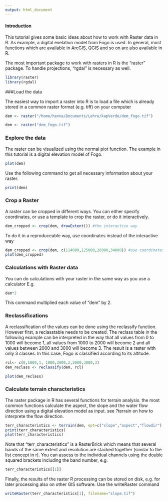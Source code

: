 ```yaml
---
output: html_document
---
```

#### Introduction

This tutorial gives some basic ideas about how to work with Raster data in R. As example, a digital evelation model from Fogo is used. 
In general, most functions which are available in ArcGIS, QGIS and so on are also available in R. 

The most important package to work with rasters in R is the "raster" package. To handle projections, "rgdal" is necessary as well.

```r
library(raster)
library(rgdal)
```

###Load the data

The easiest way to import a raster into R is to load a file which is already stored in a common raster format (e.g. tiff) on your computer

```r
dem <- raster("/home/hanna/Documents/Lehre/kapVerde/dem_fogo.tif")
```

```r
dem <- raster("dem_fogo.tif")
```

### Explore the data
The raster can be visualized using the normal plot function. The example in this tutorial is a digital elevation model of Fogo.

```r
plot(dem)
```

Use the following command to get all necessary information about your raster.

```r
print(dem)
```

### Crop a Raster
A raster can be cropped in different ways. You can either specify coordinates, or use a template to crop the raster, or do it interactively.

```r
dem_cropped <- crop(dem, drawExtent()) #the interactive way
```

To do it in a reproduceable way, use coordinates instead of the interactive way

```r
dem_cropped <- crop(dem, c(114000,125000,26000,34000)) #use coordinates
plot(dem_cropped)
```

### Calculations with Raster data
You can do calculations with your raster in the same way as you use a calculator
E.g.

```r
dem*2
```

This command multiplied each value of "dem" by 2.

### Reclassifications
A reclassification of the values can be done using the reclassify function.
However first, a reclasstable needs to be created.
The reclass table in the following example can be interpreted in the way that 
all values from 0 to 1000 will become 1, all values from 1000 to 2000 will become 2 and all values between 2000 and 3000 will become 3. The result is a raster with only 3 classes. In this case, Fogo is classified according to its altitude.

```r
rcl<- c(0,1000,1, 1000,2000,2,2000,3000,3)
dem_reclass <- reclassify(dem, rcl)
```
```r
plot(dem_reclass)
```


### Calculate terrain characteristics
The raster package in R has several functions for terrain analysis. the most common functions calculate the aspect, the slope and the water flow direction using a digital elevation model as input. 
see ?terrain on how to interprete the flow direction.

```r
terr_characteristics <- terrain(dem, opt=c("slope","aspect","flowdir"),unit='degrees')
print(terr_characteristics)
plot(terr_characteristics)
```

Note that "terr_characteristics" is a RasterBrick which means that several bands of the same extent and resolution are stacked together (similar to the list concept in r). You can assess to the individual channels using the double squared brackets including the band number, e.g.

```r
terr_characteristics[[1]]
```

Finally, the results of the raster R processing can be stored on disk, e.g. for later processing also on other GIS software.
Use the writeRaster command

```r
writeRaster(terr_characteristics[1], filename="slope.tif")
```
